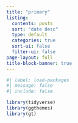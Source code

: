 ```yaml
---
title: "primary"
listing:
  contents: posts
  sort: "date desc"
  type: default
  categories: true
  sort-ui: false
  filter-ui: false
page-layout: full
title-block-banner: true
---
```


```r
#| label: load-packages
#| message: false
#| include: false

library(tidyverse)
library(ggthemes)
library(gt)
```
